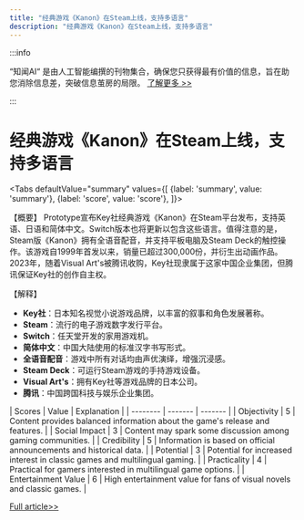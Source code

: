 ```yaml
---
title: "经典游戏《Kanon》在Steam上线，支持多语言"
description: "经典游戏《Kanon》在Steam上线，支持多语言"
---
```



:::info

“知闻AI“ 是由人工智能编撰的刊物集合，确保您只获得最有价值的信息，旨在助您消除信息差，突破信息茧房的局限。  [了解更多 >>](/zh-Hans/docs/guides)

:::

# 经典游戏《Kanon》在Steam上线，支持多语言


<Tabs
	defaultValue="summary"
	values={[
	{label: 'summary', value: 'summary'},
	{label: 'score', value: 'score'},
]}>
<TabItem value="summary">


【概要】
Prototype宣布Key社经典游戏《Kanon》在Steam平台发布，支持英语、日语和简体中文。Switch版本也将更新以包含这些语言。值得注意的是，Steam版《Kanon》拥有全语音配音，并支持平板电脑及Steam Deck的触控操作。该游戏自1999年首发以来，销量已超过300,000份，并衍生出动画作品。2023年，随着Visual Art's被腾讯收购，Key社现隶属于这家中国企业集团，但腾讯保证Key社的创作自主权。

【解释】
- **Key社**：日本知名视觉小说游戏品牌，以丰富的叙事和角色发展著称。
- **Steam**：流行的电子游戏数字发行平台。
- **Switch**：任天堂开发的家用游戏机。
- **简体中文**：中国大陆使用的标准汉字书写形式。
- **全语音配音**：游戏中所有对话均由声优演绎，增强沉浸感。
- **Steam Deck**：可运行Steam游戏的手持游戏设备。
- **Visual Art's**：拥有Key社等游戏品牌的日本公司。
- **腾讯**：中国跨国科技与娱乐企业集团。
</TabItem>
<TabItem value="score">
	| Scores     | Value   | Explanation |
	| -------- | ------- | ------- |
	| Objectivity  | 5    | Content provides balanced information about the game's release and features.    |
	| Social Impact | 3     | Content may spark some discussion among gaming communities.    |
	| Credibility    | 5    | Information is based on official announcements and historical data.    |
	| Potential    | 3    | Potential for increased interest in classic games and multilingual gaming.    |
	| Practicality    | 4    | Practical for gamers interested in multilingual game options.    |
	| Entertainment Value    | 6    | High entertainment value for fans of visual novels and classic games.    |
</TabItem>
</Tabs>

[Full article>>](https://readhub.cn/topic/8a91ezq2U3X)
